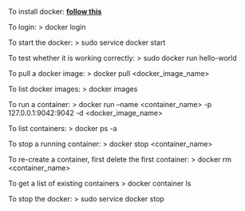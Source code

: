 To install docker:
**[follow this](https://docs.docker.com/docker-for-windows/wsl/)**

To login:
> docker login

To start the docker:
> sudo service docker start

To test whether it is working correctly:
> sudo docker run hello-world

To pull a docker image:
> docker pull \<docker_image_name>

To list docker images:
> docker images

To run a container:
> docker run --name \<container_name> -p 127.0.0.1:9042:9042 -d \<docker_image_name>      

To list containers:
> docker ps -a

To stop a running container:
> docker stop \<container_name>

To  re-create a container, first delete the first container:
> docker rm \<container_name>

To get a list of existing containers
> docker container ls

To stop the docker:
> sudo service docker stop
